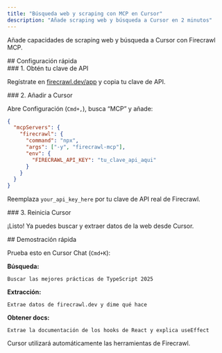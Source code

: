 ```yaml
---
title: "Búsqueda web y scraping con MCP en Cursor"
description: "Añade scraping web y búsqueda a Cursor en 2 minutos"
---
```


Añade capacidades de scraping web y búsqueda a Cursor con Firecrawl MCP.

<div id="quick-setup">
  ## Configuración rápida
</div>

<div id="1-get-your-api-key">
  ### 1. Obtén tu clave de API
</div>

Regístrate en [firecrawl.dev/app](https://firecrawl.dev/app) y copia tu clave de API.

<div id="2-add-to-cursor">
  ### 2. Añadir a Cursor
</div>

Abre Configuración (`Cmd+,`), busca “MCP” y añade:

```json
{
  "mcpServers": {
    "firecrawl": {
      "command": "npx",
      "args": ["-y", "firecrawl-mcp"],
      "env": {
        "FIRECRAWL_API_KEY": "tu_clave_api_aqui"
      }
    }
  }
}
```

Reemplaza `your_api_key_here` por tu clave de API real de Firecrawl.


<div id="3-restart-cursor">
  ### 3. Reinicia Cursor
</div>

¡Listo! Ya puedes buscar y extraer datos de la web desde Cursor.

<div id="quick-demo">
  ## Demostración rápida
</div>

Prueba esto en Cursor Chat (`Cmd+K`):

**Búsqueda:**

```
Buscar las mejores prácticas de TypeScript 2025
```

**Extracción:**

```
Extrae datos de firecrawl.dev y dime qué hace
```

**Obtener docs:**

```
Extrae la documentación de los hooks de React y explica useEffect
```

Cursor utilizará automáticamente las herramientas de Firecrawl.
